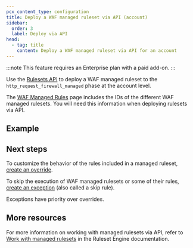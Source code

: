 ```yaml
---
pcx_content_type: configuration
title: Deploy a WAF managed ruleset via API (account)
sidebar:
  order: 3
  label: Deploy via API
head:
  - tag: title
    content: Deploy a WAF managed ruleset via API for an account
---
```



:::note
This feature requires an Enterprise plan with a paid add-on.
:::

Use the [Rulesets API](/ruleset-engine/rulesets-api/) to deploy a WAF managed ruleset to the `http_request_firewall_managed` phase at the account level.

The [WAF Managed Rules](/waf/managed-rules/#managed-rulesets) page includes the IDs of the different WAF managed rulesets. You will need this information when deploying rulesets via API.

## Example

<Render file="api-managed-rules-account-example" />

## Next steps

To customize the behavior of the rules included in a managed ruleset, [create an override](/ruleset-engine/managed-rulesets/override-managed-ruleset/).

To skip the execution of WAF managed rulesets or some of their rules, [create an exception](/waf/managed-rules/waf-exceptions/define-api/) (also called a skip rule).

Exceptions have priority over overrides.

## More resources

For more information on working with managed rulesets via API, refer to [Work with managed rulesets](/ruleset-engine/managed-rulesets/) in the Ruleset Engine documentation.
